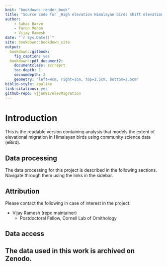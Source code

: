 ```yaml
--- 
knit: "bookdown::render_book"
title: "Source code for _High elevation Himalayan birds shift elevations to track thermal regimes across seasons_"
author:
    - Sahas Barve
    - Tarun Menon
    - Vijay Ramesh
date: "`r Sys.Date()`"
site: bookdown::bookdown_site
output: 
  bookdown::gitbook:
    fig_caption: yes
  bookdown::pdf_document2:
    documentclass: scrreprt
    toc-depth: 1
    secnumdepth: 2
    geometry: "left=4cm, right=3cm, top=2.5cm, bottom=2.5cm"
biblio-style: apalike
link-citations: yes
github-repo: vjjan91/elevMigration
---
```


# Introduction

This is the readable version containing analysis that models the extent of elevational migration in Himalayan birds using community science data (eBird).   

## Data processing

The data processing for this project is described in the following sections. Navigate through them using the links in the sidebar.

## Attribution

Please contact the following in case of interest in the project.

- Vijay Ramesh (repo maintainer)
    - Postdoctoral Fellow, Cornell Lab of Ornithology

## Data access

The data used in this work is archived on Zenodo.  
---
